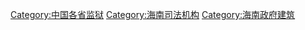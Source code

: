 [[Category:中国各省监狱|Category:中国各省监狱]]
[[Category:海南司法机构|Category:海南司法机构]]
[[Category:海南政府建筑|Category:海南政府建筑]]
